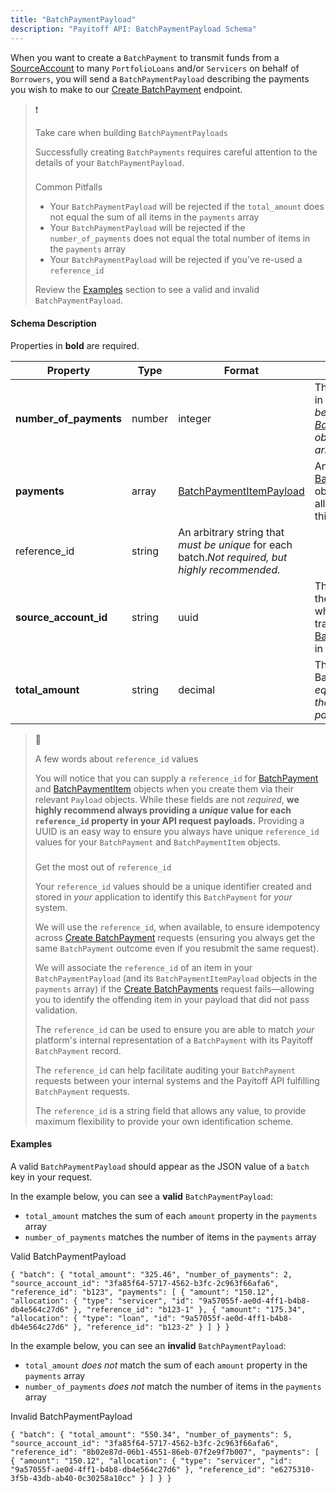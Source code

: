 ```yaml
---
title: "BatchPaymentPayload"
description: "Payitoff API: BatchPaymentPayload Schema"
---
```


When you want to create a `BatchPayment` to transmit funds from a [SourceAccount](/docs/source-account-schema) to many `PortfolioLoans` and/or `Servicers` on behalf of `Borrowers`, you will send a `BatchPaymentPayload` describing the payments you wish to make to our [Create BatchPayment](/reference/create-batch-payment) endpoint.

> ❗️
> 
> Take care when building `BatchPaymentPayloads`
> 
> Successfully creating `BatchPayments` requires careful attention to the details of your `BatchPaymentPayload`.
> 
> ### 
> 
> Common Pitfalls
> 
> [](#common-pitfalls)
> 
> * Your `BatchPaymentPayload` will be rejected if the `total_amount` does not equal the sum of all items in the `payments` array
> * Your `BatchPaymentPayload` will be rejected if the `number_of_payments` does not equal the total number of items in the `payments` array
> * Your `BatchPaymentPayload` will be rejected if you've re-used a `reference_id`
> 
> Review the [Examples](#examples) section to see a valid and invalid `BatchPaymentPayload`.

#### Schema Description

Properties in **bold** are required.

| Property                 | Type   | Format                                                                                           | Description                                                                                                                                                                                                 |
| ------------------------ | ------ | ------------------------------------------------------------------------------------------------ | ----------------------------------------------------------------------------------------------------------------------------------------------------------------------------------------------------------- |
| **number\_of\_payments** | number | integer                                                                                          | The number of payments in this BatchPayment._Must be equal to the number of [BatchPaymentItemPayload](/docs/batch-payment-item-payload-schema) objects in the payments array._                              |
| **payments**             | array  | [BatchPaymentItemPayload](/docs/batch-payment-item-payload-schema)                               | An array of [BatchPaymentItemPayload](/docs/batch-payment-item-payload-schema) objects that describe the allocation of funds within this BatchPayment.                                                      |
| reference\_id            | string | An arbitrary string that _must be unique_ for each batch._Not required, but highly recommended._ |                                                                                                                                                                                                             |
| **source\_account\_id**  | string | uuid                                                                                             | The UUID that identifies the [SourceAccount](/docs/source-account-schema) from which funds will be transferred to pay all [BatchPaymentItem](/docs/batch-payment-item-schema) objects in this BatchPayment. |
| **total\_amount**        | string | decimal                                                                                          | The total amount of this BatchPayment._Must be equal to the sum of all of the amounts in the payments array._                                                                                               |

> 🚧
> 
> A few words about `reference_id` values
> 
> You will notice that you can supply a `reference_id` for [BatchPayment](/docs/batch-payment-schema) and [BatchPaymentItem](/docs/batch-payment-item-schema) objects when you create them via their relevant `Payload` objects. While these fields are not _required_, **we highly recommend always providing a _unique_ value for each `reference_id` property in your API request payloads.** Providing a UUID is an easy way to ensure you always have unique `reference_id` values for your `BatchPayment` and `BatchPaymentItem` objects.
> 
> ### 
> 
> Get the most out of `reference_id`
> 
> [](#get-the-most-out-of-reference%5Fid)
> 
> Your `reference_id` values should be a unique identifier created and stored in _your_ application to identify this `BatchPayment` for _your_ system. 
> 
> We will use the `reference_id`, when available, to ensure idempotency across [Create BatchPayment](/reference/create-batch-payment) requests (ensuring you always get the same `BatchPayment` outcome even if you resubmit the same request).
> 
> We will associate the `reference_id` of an item in your `BatchPaymentPayload` (and its `BatchPaymentItemPayload` objects in the `payments` array) if the [Create BatchPayments](/reference/create-batch-payment) request fails—allowing you to identify the offending item in your payload that did not pass validation.
> 
> The `reference_id` can be used to ensure you are able to match _your_ platform's internal representation of a `BatchPayment` with its Payitoff `BatchPayment` record.
> 
> The `reference_id` can help facilitate auditing your `BatchPayment` requests between your internal systems and the Payitoff API fulfilling `BatchPayment` requests.
> 
> The `reference_id` is a string field that allows any value, to provide maximum flexibility to provide your own identification scheme.

#### Examples

A valid `BatchPaymentPayload` should appear as the JSON value of a `batch` key in your request.

In the example below, you can see a **valid** `BatchPaymentPayload`:

* `total_amount` matches the sum of each `amount` property in the `payments` array
* `number_of_payments` matches the number of items in the `payments` array

Valid BatchPaymentPayload

`{
  "batch": {
    "total_amount": "325.46",
    "number_of_payments": 2,
    "source_account_id": "3fa85f64-5717-4562-b3fc-2c963f66afa6",
    "reference_id": "b123",
    "payments": [
      {
        "amount": "150.12",
        "allocation": {
          "type": "servicer",
          "id": "9a57055f-ae0d-4ff1-b4b8-db4e564c27d6"
        },
        "reference_id": "b123-1"
      },
      {
        "amount": "175.34",
        "allocation": {
          "type": "loan",
          "id": "9a57055f-ae0d-4ff1-b4b8-db4e564c27d6"
        },
        "reference_id": "b123-2"
      }
    ]
  }
}
`

In the example below, you can see an **invalid** `BatchPaymentPayload`:

* `total_amount` _does not_ match the sum of each `amount` property in the `payments` array
* `number_of_payments` _does not_ match the number of items in the `payments` array

Invalid BatchPaymentPayload

`{
  "batch": {
    "total_amount": "550.34",
    "number_of_payments": 5,
    "source_account_id": "3fa85f64-5717-4562-b3fc-2c963f66afa6",
    "reference_id": "8b02e87d-06b1-4551-86eb-07f2e9f7b007",
    "payments": [
      {
        "amount": "150.12",
        "allocation": {
          "type": "servicer",
          "id": "9a57055f-ae0d-4ff1-b4b8-db4e564c27d6"
        },
        "reference_id": "e6275310-3f5b-43db-ab40-0c30258a10cc"
      }
    ]
  }
}
`